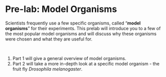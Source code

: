 # Pre-lab: Model Organisms

Scientists frequently use a few specific organisms, called "**model organisms**" for their experiments.  This prelab will introduce you to a few of the most popular model organisms and will discuss why these organisms were chosen and what they are useful for.

<br>

1. Part 1 will give a general overview of model organisms.
2. Part 2 will take a more in-depth look at a specific model organism - the fruit fly *Drosophila melanogaster*.